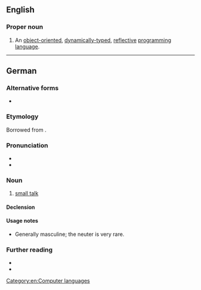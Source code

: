 {{also|smalltalk|small talk|small-talk|Small Talk}}
==English==
{{wikipedia}}

===Proper noun===
{{en-proper noun}}

# {{lb|en|computing}} An [[object-oriented]], [[dynamically-typed]], [[reflective]] [[programming language]].

[[Category:en:Computer languages]]

----

==German==

===Alternative forms===
* {{alter|de|Small Talk}}

===Etymology===
Borrowed from {{bor|de|en|small talk}}.

===Pronunciation===
* {{IPA|de|/ˈsmɔːlˌtɔːk/|/ˈsmɔlˌtoːk/}}
* {{audio|de|De-Smalltalk.ogg|Audio}}

===Noun===
{{de-noun|m:n[rare],s,s}}

# [[small talk]]
#:{{syn|de|Plauderei}}

====Declension====
{{de-ndecl|m:n[rare],s,s}}

====Usage notes====
* Generally masculine; the neuter is very rare.

===Further reading===
* {{R:Duden|Small_Talk}}
* {{R:DWDS}}

{{C|de|Talking}}